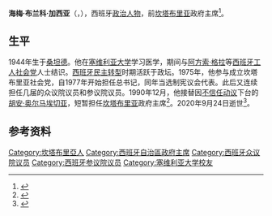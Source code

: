 {{西班牙语姓名|布兰科|加西亚}}
{{Infobox officeholder
|name          = 海梅·布兰科
|native_name   = Jaime Blanco
|image         = Jaime Blanco, presidente del Gobierno de Cantabria, recibido en La Moncloa por Felipe González.jpg
|caption       = 1991年
|office        = [[坎塔布里亚|坎塔布里亚]]自治区政府主席
|term_start    = 1990年12月5日
|term_end      = 1991年7月2日
|predecessor   = [[胡安·奥尔马埃切亚|胡安·奥尔马埃切亚]]
|successor     = 胡安·奥尔马埃切亚
|office2       = [[西班牙众议院|西班牙众议院]]议员
|term_start2   = 1996年3月27日
|term_end2     = 2004年4月2日
|term_start3   = 1977年6月15日
|term_end3     = 1987年7月7日
|constituency3 = 坎塔布里亚
|office4       = [[西班牙参议院|西班牙参议院]]议员
|term_start4   = 2004年4月2日
|term_end4     = 2008年4月1日
|term_start5   = 1987年10月30日
|term_end5     = 1996年1月9日
|office6       = 坎塔布里亚议会议员
|term_start6   = 1987年7月7日
|term_end6     = 1995年5月28日
|birth_date    = {{birth date|1944|5|1|df=y}}
|birth_place   = [[西班牙|西班牙]][[桑坦德省_(西班牙)|桑坦德省]][[桑坦德_(西班牙)|桑坦德]]
|death_date    = {{Death date and age|2020|9|24|1944|5|1}}
|death_place   = 西班牙[[坎塔布里亚|坎塔布里亚]]桑坦德
|party         = [[西班牙工人社会党|西班牙工人社会党]]
|spouse        = 
|children      = 
|alma_mater    = 
|religion      = 
}}
'''海梅·布兰科·加西亚'''（{{lang-es|Jaime Blanco García}}，{{bd|1944年|5月1日|2020年|9月24日|catIdx=Blanco}}），西班牙[[政治人物|政治人物]]，前[[坎塔布里亚|坎塔布里亚]]政府主席<ref>{{cite news |date=1990-12-06 |url=https://elpais.com/diario/1990/12/06/espana/660438024_850215.html |title=El socialista Jaime Blanco, nuevo presidente cántabro con el apoyo del Partido Popular |work=[[国家报|El País]] |language=es |accessdate=2020-09-24 |archive-date=2019-05-13 |archive-url=https://web.archive.org/web/20190513183848/https://elpais.com/diario/1990/12/06/espana/660438024_850215.html |dead-url=no }}</ref>。
==生平==
1944年生于[[桑坦德_(西班牙)|桑坦德]]。他在[[塞维利亚大学|塞维利亚大学]]学习医学，期间与[[阿方索·格拉|阿方索·格拉]]等[[西班牙工人社会党|西班牙工人社会党]]人士结识。[[西班牙民主转型|西班牙民主转型]]时期活跃于政坛。1975年，他参与成立坎塔布里亚社会党，自1977年开始担任总书记，同年当选制宪议会代表。此后又连续担任几届的众议院议员和参议院议员。1990年12月，他接替因[[不信任动议|不信任动议]]下台的[[胡安·奥尔马埃切亚|胡安·奥尔马埃切亚]]，短暂担任[[坎塔布里亚|坎塔布里亚]]政府主席<ref>{{cite web |title=Muere Jaime Blanco, el fundador del PSOE cántabro y expresidente regional que fue arrestado por defender la Autonomía |url=https://elpais.com/espana/2020-09-24/muere-jaime-blanco-el-fundador-del-psoe-cantabro-y-expresidente-regional-que-fue-arrestado-por-defender-la-autonomia.html |work=El País |language=es |date=2020-09-24 |access-date=2020-09-24 |archive-date=2020-09-29 |archive-url=https://web.archive.org/web/20200929102918/https://elpais.com/espana/2020-09-24/muere-jaime-blanco-el-fundador-del-psoe-cantabro-y-expresidente-regional-que-fue-arrestado-por-defender-la-autonomia.html |dead-url=no }}</ref>。2020年9月24日逝世<ref>{{cite web |title=Día de luto oficial en Cantabria por la muerte del expresidente Jaime Blanco |url=https://www.eldiariomontanes.es/cantabria/fallece-jaime-blanco-20200924025954-nt.html |publisher=El Diario Montañés |language=es |date=2020-09-24}}</ref>。
==参考资料==
{{reflist}}
{{start box}}
{{s-ppo}}
{{s-new}}
{{s-title|[[坎塔布里亚社会党|坎塔布里亚社会党]]总书记|1977年－2000年}}
{{s-after|[[多洛雷斯·戈罗斯蒂亚加|多洛雷斯·戈罗斯蒂亚加]]}}
{{s-gov}}
{{s-before|[[胡安·奥尔马埃切亚|胡安·奥尔马埃切亚]]}}
{{s-title|[[坎塔布里亚|坎塔布里亚]]政府主席|1990年－1991年}}
{{s-after|胡安·奥尔马埃切亚}}
{{end box}}
{{Authority control}}
{{DEFAULTSORT:Blanco Garcia, Jaime}}
[[Category:坎塔布里亞人|Category:坎塔布里亞人]]
[[Category:西班牙自治區政府主席|Category:西班牙自治區政府主席]]
[[Category:西班牙众议院议员|Category:西班牙众议院议员]]
[[Category:西班牙参议院议员|Category:西班牙参议院议员]]
[[Category:塞维利亚大学校友|Category:塞维利亚大学校友]]